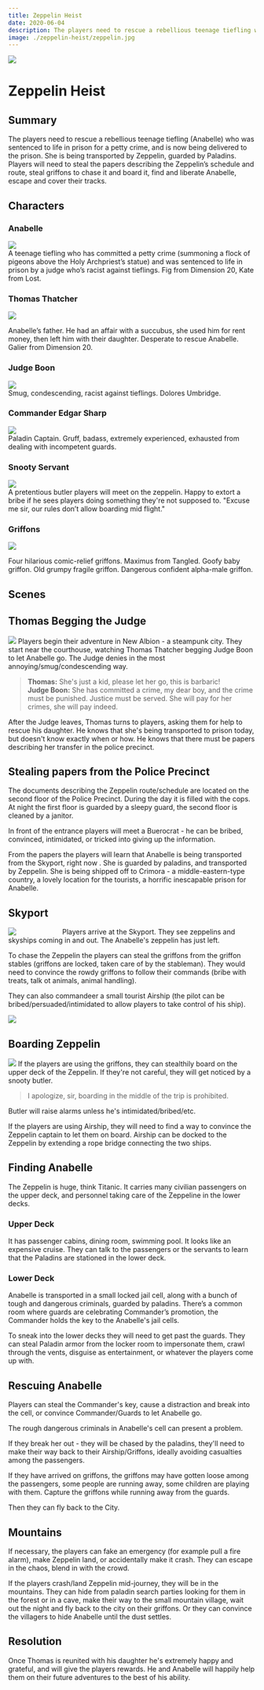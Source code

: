 ```yaml
---
title: Zeppelin Heist
date: 2020-06-04
description: The players need to rescue a rebellious teenage tiefling who was sentenced to life in prison for a petty crime. She is transported to prison by Zeppelin. Players will need to discover the Zeppelin’s schedule and route, steal griffons to chase it and board it, liberate Anabelle, escape and cover their tracks.
image: ./zeppelin-heist/zeppelin.jpg
---
```


<div  class="header-img"><img src="./zeppelin-heist/skyport2.jpg"></div>


# Zeppelin Heist

## Summary
The players need to rescue a rebellious teenage tiefling (Anabelle) who was sentenced to life in prison for a petty crime, and is now being delivered to the prison. She is being transported by Zeppelin, guarded by Paladins. Players will need to steal the papers describing the Zeppelin’s schedule and route, steal griffons to chase it and board it, find and liberate Anabelle, escape and cover their tracks.

## Characters

<div className="columns"> <div className="col">

### Anabelle
<div className="token"><img  src="./zeppelin-heist/anabelle.png"/></div> 
A teenage tiefling who has committed a petty crime (summoning a flock of pigeons above the Holy Archpriest’s statue) and was sentenced to life in prison by a judge who’s racist against tieflings. Fig from Dimension 20, Kate from Lost.

### Thomas Thatcher
<div className="token"><img  src="./zeppelin-heist/frank.png"/></div> 

Anabelle’s father. He had an affair with a succubus, she used him for rent money, then left him with their daughter. Desperate to rescue Anabelle. Galier from Dimension 20.

### Judge Boon
<div className="token"><img  src="./zeppelin-heist/judge-boon.png"/></div> 
Smug, condescending, racist against tieflings.
Dolores Umbridge.

</div>

### Commander Edgar Sharp
<div className="token"><img  src="./zeppelin-heist/edgar-sharp.png"/></div> 
Paladin Captain. Gruff, badass, extremely experienced, exhausted from dealing with incompetent guards.

### Snooty Servant
<div className="token"><img  src="./zeppelin-heist/alfred.png"/></div> 
A pretentious butler players will meet on the zeppelin. Happy to extort a bribe if he sees players doing something they're not supposed to. "Excuse me sir, our rules don’t allow boarding mid flight."

### Griffons
![](./zeppelin-heist/griffons.png)

Four hilarious comic-relief griffons.
Maximus from Tangled. Goofy baby griffon. Old grumpy fragile griffon. Dangerous confident alpha-male griffon.

</div>


## Scenes

## Thomas Begging the Judge
![](./zeppelin-heist/new-albion.jpg)
Players begin their adventure in New Albion - a steampunk city. They start near the courthouse, watching Thomas Thatcher begging Judge Boon to let Anabelle go. The Judge denies in the most annoying/smug/condescending way.

> **Thomas:** She's just a kid, please let her go, this is barbaric!  
> **Judge Boon:** She has committed a crime, my dear boy, and the crime must be punished. Justice must be served. She will pay for her crimes, she will pay indeed.

After the Judge leaves, Thomas turns to players, asking them for help to rescue his daughter. He knows that she's being transported to prison today, but doesn't know exactly when or how. He knows that there must be papers describing her transfer in the police precinct.

## Stealing papers from the Police Precinct
The documents describing the Zeppelin route/schedule are located on the second floor of the Police Precinct. During the day it is filled with the cops. At night the first floor is guarded by a sleepy guard, the second floor is cleaned by a janitor.

In front of the entrance players will meet a Buerocrat - he can be bribed, convinced, intimidated, or tricked into giving up the information.

From the papers the players will learn that Anabelle is being transported from the Skyport, right now . She is guarded by paladins, and transported by Zeppelin. She is being shipped off to Crimora - a middle-eastern-type country, a lovely location for the tourists, a horrific inescapable prison for Anabelle. 

## Skyport
<div  style="float:left;width:100px;margin-right:10px;">
<img src="./zeppelin-heist/skyport.jpg"/>
</div>
Players arrive at the Skyport. They see zeppelins and skyships coming in and out. The Anabelle's zeppelin has just left. 

To chase the Zeppelin the players can steal the griffons from the griffon stables (griffons are locked, taken care of by the stableman). They would need to convince the rowdy griffons to follow their commands (bribe with treats, talk ot animals, animal handling).

They can also commandeer a small tourist Airship (the pilot can be bribed/persuaded/intimidated to allow players to take control of his ship).

![](./zeppelin-heist/airship.jpg)

## Boarding Zeppelin
![](./zeppelin-heist/zeppelin-2.jpg)
If the players are using the griffons, they can stealthily board on the upper deck of the Zeppelin. If they're not careful, they will get noticed by a snooty butler. 
> I apologize, sir, boarding in the middle of the trip is prohibited.

Butler will raise alarms unless he's intimidated/bribed/etc.

If the players are using Airship, they will need to find a way to convince the Zeppelin captain to let them on board. Airship can be docked to the Zeppelin by extending a rope bridge connecting the two ships. 

## Finding Anabelle 
The Zeppelin is huge, think Titanic. It carries many civilian passengers on the upper deck, and personnel taking care of the Zeppeline in the lower decks.

### Upper Deck
It has passenger cabins, dining room, swimming pool. It looks like an expensive cruise.
They can talk to the passengers or the servants to learn that the Paladins are stationed in the lower deck.

### Lower Deck
Anabelle is transported in a small locked jail cell, along with a bunch of tough and dangerous criminals, guarded by paladins. There’s a common room where guards are celebrating Commander’s promotion, the Commander holds the key to the Anabelle's jail cells.

To sneak into the lower decks they will need to get past the guards. They can steal Paladin armor from the locker room to impersonate them, crawl through the vents, disguise as entertainment, or whatever the players come up with.

## Rescuing Anabelle
Players can steal the Commander's key, cause a distraction and break into the cell, or convince Commander/Guards to let Anabelle go.

The rough dangerous criminals in Anabelle's cell can present a problem.

If they break her out - they will be chased by the paladins, they'll need to make their way back to their Airship/Griffons, ideally avoiding casualties among the passengers.

If they have arrived on griffons, the griffons may have gotten loose among the passengers, some people are running away, some children are playing with them. Capture the griffons while running away from the guards.

Then they can fly back to the City.

## Mountains
If necessary, the players can fake an emergency (for example pull a fire alarm), make Zeppelin land, or accidentally make it crash. They can escape in the chaos, blend in with the crowd.

If the players crash/land Zeppelin mid-journey, they will be in the mountains. They can hide from paladin search parties looking for them in the forest or in a cave, make their way to the small mountain village, wait out the night and fly back to the city on their griffons. Or they can convince the villagers to hide Anabelle until the dust settles.

## Resolution
Once Thomas is reunited with his daughter he's extremely happy and grateful, and will give the players rewards. He and Anabelle will happily help them on their future adventures to the best of his ability.
